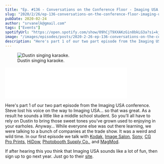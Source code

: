 ```yaml
---
title: "Ep. #136 - Conversations on the Conference Floor - Imaging USA pt. 1"
slug: "2020/2/26/ep-136-conversations-on-the-conference-floor-imaging-usa-pt-1"
pubDate: 2020-02-24
author: "srvanelk@gmail.com"
tags: ["Events"]
spotifyUrl: "https://open.spotify.com/show/09hCjT9XXAKzGin8bkLG3a?si=kjRZvQ1JTb6Ov3HVzSSlWA"
image: "/images/episodes/posts/2020-2-26-ep-136-conversations-on-the-conference-floor-imaging-usa-pt-1/dustin_karaoke_square.webp"
description: "Here's part 1 of our two part episode from the Imaging USA conference. Steve lost his voice on the way to Imaging USA… so that was great. As a result he sounds a little like a middle school student. So you’ll all have to rely on Dustin to bring those sweet tones you’ve grown used to enjoying in your earholes. Anyway… While everyone else was out there learning, we were talking to a bunch of companies at the trade show. It was a weird and wild time. In our first episode we talk with Kodak, Image Salon, Sony, CG Pro Prints, HiDow, Photobooth Supply Co., and MagMod."
---
```


<figure>
  <img src="/images/episodes/posts/2020-2-26-ep-136-conversations-on-the-conference-floor-imaging-usa-pt-1/dustin_karaoke_square.webp" alt=" Dustin singing karaoke. " />
  <figcaption>Dustin singing karaoke.</figcaption>
</figure>
<iframe class="embedly-embed" src="//cdn.embedly.com/widgets/media.html?src=https%3A%2F%2Fanchor.fm%2Fweddingphotohangover%2Fembed%2Fepisodes%2FEp--136---Conversations-on-the-Conference-Floor---Imaging-USA-pt--1-eb3de3&display_name=Anchor+FM+Inc.&url=https%3A%2F%2Fanchor.fm%2Fweddingphotohangover%2Fepisodes%2FEp--136---Conversations-on-the-Conference-Floor---Imaging-USA-pt--1-eb3de3&image=https%3A%2F%2Fd3t3ozftmdmh3i.cloudfront.net%2Fproduction%2Fpodcast_uploaded_episode400%2F805714%2F805714-1582748072661-920e9b3d6b665.jpg&key=61d05c9d54e8455ea7a9677c366be814&type=text%2Fhtml&schema=anchor&wmode=opaque" width="400" height="102" scrolling="no" title="Anchor FM Inc. embed" frameborder="0" allow="autoplay; fullscreen" allowfullscreen="true"></iframe>

Here's part 1 of our two part episode from the Imaging USA conference. Steve lost his voice on the way to Imaging USA… so that was great. As a result he sounds a little like a middle school student. So you’ll all have to rely on Dustin to bring those sweet tones you’ve grown used to enjoying in your earholes. Anyway… While everyone else was out there learning, we were talking to a bunch of companies at the trade show. It was a weird and wild time. In our first episode we talk with [Kodak](https://www.kodak.com/), [Image Salon](https://imagesalon.com/), [Sony](https://www.sony.com/electronics/cameras), [CG Pro Prints](https://www.cgproprints.com/), [HiDow](https://www.hidow.com/), [Photobooth Supply Co.](https://photoboothsupplyco.com/), and [MagMod](https://magnetmod.com/).

If after hearing this you think that Imaging USA sounds like a lot of fun, then sign up to go next year. Just go to their [site](https://imagingusa.org/).
